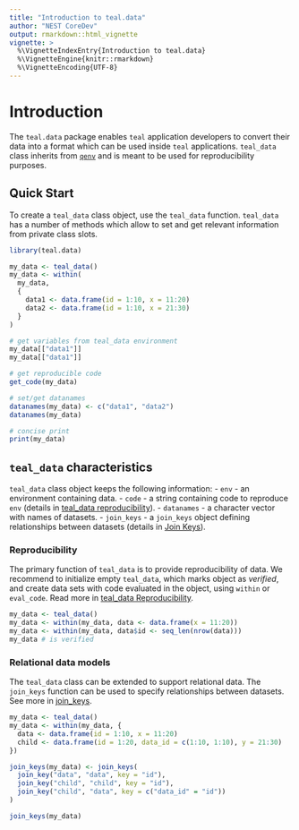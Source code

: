 ```yaml
---
title: "Introduction to teal.data"
author: "NEST CoreDev"
output: rmarkdown::html_vignette
vignette: >
  %\VignetteIndexEntry{Introduction to teal.data}
  %\VignetteEngine{knitr::rmarkdown}
  %\VignetteEncoding{UTF-8}
---
```


# Introduction

The `teal.data` package enables `teal` application developers to convert their data into a format which can be used
inside `teal` applications. `teal_data` class inherits from [`qenv`](https://insightsengineering.github.io/teal.code/latest-tag/articles/qenv.html) and is meant to be used for reproducibility purposes. 

## Quick Start

To create a `teal_data` class object, use the `teal_data` function. `teal_data` has a number of methods which allow 
to set and get relevant information from private class slots.

```r
library(teal.data)

my_data <- teal_data()
my_data <- within(
  my_data,
  {
    data1 <- data.frame(id = 1:10, x = 11:20)
    data2 <- data.frame(id = 1:10, x = 21:30)
  }
)

# get variables from teal_data environment
my_data[["data1"]]
my_data[["data1"]]

# get reproducible code
get_code(my_data)

# set/get datanames
datanames(my_data) <- c("data1", "data2")
datanames(my_data)

# concise print
print(my_data)
```


## `teal_data` characteristics

`teal_data` class object keeps the following information:
- `env` - an environment containing data. 
- `code` - a string containing code to reproduce `env` (details in [teal_data reproducibility ](teal-data-reproducibility.html)).
- `datanames` - a character vector with names of datasets.
- `join_keys` - a `join_keys` object defining relationships between datasets (details in [Join Keys](join-keys.html)).

### Reproducibility

The primary function of `teal_data` is to provide reproducibility of data.
We recommend to initialize empty `teal_data`, which marks object as _verified_, and create data sets with code evaluated in the object, using `within` or `eval_code`.
Read more in [teal_data Reproducibility](teal-data-reproducibility.html).

```r
my_data <- teal_data()
my_data <- within(my_data, data <- data.frame(x = 11:20))
my_data <- within(my_data, data$id <- seq_len(nrow(data)))
my_data # is verified
```


### Relational data models

The `teal_data` class can be extended to support relational data. The `join_keys` function can be used to specify relationships between datasets. See more in [join_keys](join-keys.html).

```r
my_data <- teal_data()
my_data <- within(my_data, {
  data <- data.frame(id = 1:10, x = 11:20)
  child <- data.frame(id = 1:20, data_id = c(1:10, 1:10), y = 21:30)
})

join_keys(my_data) <- join_keys(
  join_key("data", "data", key = "id"),
  join_key("child", "child", key = "id"),
  join_key("child", "data", key = c("data_id" = "id"))
)

join_keys(my_data)
```
